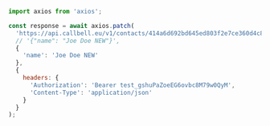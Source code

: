 ```js
import axios from 'axios';

const response = await axios.patch(
  'https://api.callbell.eu/v1/contacts/414a6d692bd645ed803f2e7ce360d4c8',
  // '{"name": "Joe Doe NEW"}',
  {
    'name': 'Joe Doe NEW'
  },
  {
    headers: {
      'Authorization': 'Bearer test_gshuPaZoeEG6ovbc8M79w0QyM',
      'Content-Type': 'application/json'
    }
  }
);

```